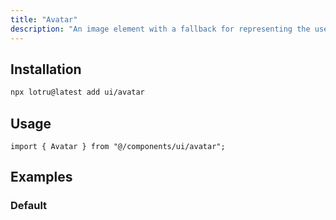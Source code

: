 ```yaml
---
title: "Avatar"
description: "An image element with a fallback for representing the user."
---
```


<ComponentPreview id="examples/avatar-01" />

## Installation

```bash
npx lotru@latest add ui/avatar
```

## Usage

```tsx
import { Avatar } from "@/components/ui/avatar";
```

## Examples

### Default

<ComponentPreview id="examples/avatar-01" />
